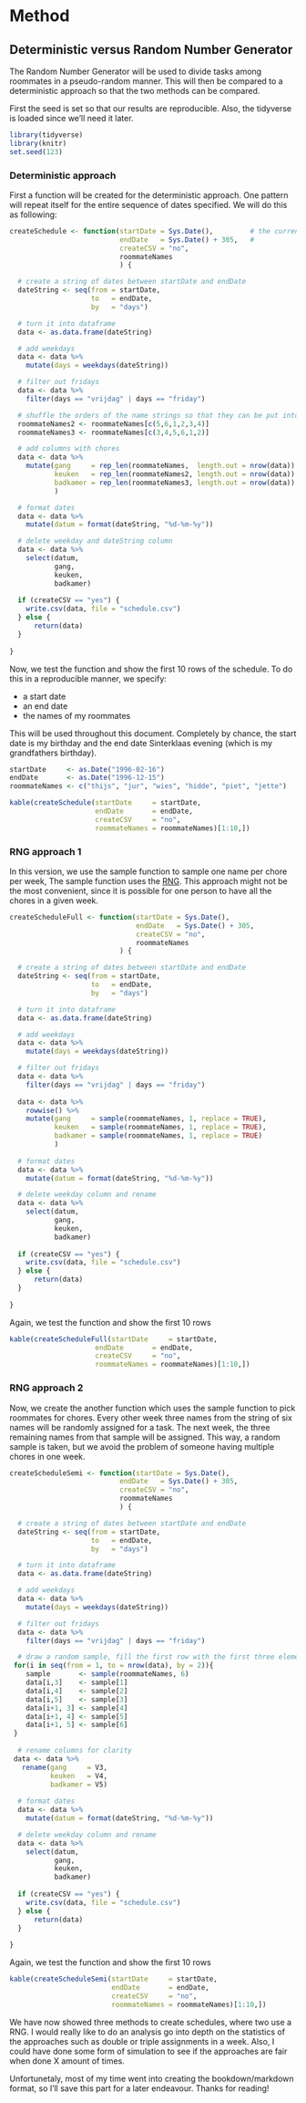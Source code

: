 # Method {#method}

## Deterministic versus Random Number Generator

The Random Number Generator will be used to divide tasks among roommates in a pseudo-random manner. This will then be compared to a deterministic approach so that the two methods can be compared. 

First the seed is set so that our results are reproducible. Also, the tidyverse is loaded since we'll need it later.

```r
library(tidyverse)
library(knitr)
set.seed(123)
```

### Deterministic approach {-}

First a function will be created for the deterministic approach. One pattern will repeat itself for the entire sequence of dates specified. We will do this as following:

```r

createSchedule <- function(startDate = Sys.Date(),         # the current date is used as default input
                           endDate   = Sys.Date() + 305,   # 
                           createCSV = "no",                           
                           roommateNames
                           ) {

  # create a string of dates between startDate and endDate
  dateString <- seq(from = startDate,
                    to   = endDate,
                    by   = "days")

  # turn it into dataframe
  data <- as.data.frame(dateString)

  # add weekdays
  data <- data %>%
    mutate(days = weekdays(dateString))

  # filter out fridays
  data <- data %>%
    filter(days == "vrijdag" | days == "friday")

  # shuffle the orders of the name strings so that they can be put into dataframe
  roommateNames2 <- roommateNames[c(5,6,1,2,3,4)]
  roommateNames3 <- roommateNames[c(3,4,5,6,1,2)]

  # add columns with chores
  data <- data %>%
    mutate(gang     = rep_len(roommateNames,  length.out = nrow(data)),
           keuken   = rep_len(roommateNames2, length.out = nrow(data)),
           badkamer = rep_len(roommateNames3, length.out = nrow(data))
           )

  # format dates
  data <- data %>%
    mutate(datum = format(dateString, "%d-%m-%y"))

  # delete weekday and dateString column
  data <- data %>%
    select(datum, 
           gang,
           keuken, 
           badkamer)
  
  if (createCSV == "yes") {
    write.csv(data, file = "schedule.csv")
  } else {
      return(data)
  }
  
}
```

Now, we test the function and show the first 10 rows of the schedule. To do this in a reproducible manner, we specify:

-  a start date
-  an end date
-  the names of my roommates

This will be used throughout this document. Completely by chance, the start date is my birthday and the end date Sinterklaas evening (which is my grandfathers birthday). 

```r
startDate     <- as.Date("1996-02-16")
endDate       <- as.Date("1996-12-15") 
roommateNames <- c("thijs", "jur", "wies", "hidde", "piet", "jette")

kable(createSchedule(startDate     = startDate,
                     endDate       = endDate,
                     createCSV     = "no", 
                     roommateNames = roommateNames)[1:10,])
```



### RNG approach 1 {-}

In this version, we use the sample function to sample one name per chore per week, The sample function uses the [RNG](#rng). This approach might not be the most convenient, since it is possible for one person to have all the chores in a given week.

```r

createScheduleFull <- function(startDate = Sys.Date(),
                               endDate   = Sys.Date() + 305,
                               createCSV = "no",                           
                               roommateNames
                           ) {

  # create a string of dates between startDate and endDate
  dateString <- seq(from = startDate,
                    to   = endDate,
                    by   = "days")

  # turn it into dataframe
  data <- as.data.frame(dateString)

  # add weekdays
  data <- data %>%
    mutate(days = weekdays(dateString))

  # filter out fridays
  data <- data %>%
    filter(days == "vrijdag" | days == "friday")
  
  data <- data %>% 
    rowwise() %>% 
    mutate(gang     = sample(roommateNames, 1, replace = TRUE),
           keuken   = sample(roommateNames, 1, replace = TRUE),
           badkamer = sample(roommateNames, 1, replace = TRUE)
           )
  
  # format dates
  data <- data %>%
    mutate(datum = format(dateString, "%d-%m-%y"))

  # delete weekday column and rename
  data <- data %>%
    select(datum, 
           gang,
           keuken, 
           badkamer)
  
  if (createCSV == "yes") {
    write.csv(data, file = "schedule.csv")
  } else {
      return(data)
  }
  
}
```

Again, we test the function and show the first 10 rows

```r
kable(createScheduleFull(startDate     = startDate,
                     endDate       = endDate,
                     createCSV     = "no", 
                     roommateNames = roommateNames)[1:10,])
```


### RNG approach 2 {-}

Now, we create the another function which uses the sample function to pick roommates for chores. Every other week three names from the string of six names will be randomly assigned for a task. The next week, the three remaining names from that sample will be assigned. This way, a random sample is taken, but we avoid the problem of someone having multiple chores in one week.


```r
createScheduleSemi <- function(startDate = Sys.Date(),
                           endDate   = Sys.Date() + 305,
                           createCSV = "no",                           
                           roommateNames
                           ) {

  # create a string of dates between startDate and endDate
  dateString <- seq(from = startDate,
                    to   = endDate,
                    by   = "days")

  # turn it into dataframe
  data <- as.data.frame(dateString)

  # add weekdays
  data <- data %>%
    mutate(days = weekdays(dateString))

  # filter out fridays
  data <- data %>%
    filter(days == "vrijdag" | days == "friday")

  # draw a random sample, fill the first row with the first three elements of the sampled vector and the row after with the remaining three elements of the sampled vector
 for(i in seq(from = 1, to = nrow(data), by = 2)){
    sample       <- sample(roommateNames, 6)
    data[i,3]    <- sample[1]
    data[i,4]    <- sample[2]
    data[i,5]    <- sample[3]
    data[i+1, 3] <- sample[4]
    data[i+1, 4] <- sample[5]
    data[i+1, 5] <- sample[6]
 }
  
  # rename columns for clarity
 data <- data %>% 
   rename(gang     = V3,
          keuken   = V4,
          badkamer = V5)
 
  # format dates
  data <- data %>%
    mutate(datum = format(dateString, "%d-%m-%y"))

  # delete weekday column and rename
  data <- data %>%
    select(datum, 
           gang,
           keuken, 
           badkamer)
  
  if (createCSV == "yes") {
    write.csv(data, file = "schedule.csv")
  } else {
      return(data)
  }
  
}
```

Again, we test the function and show the first 10 rows

```r
kable(createScheduleSemi(startDate     = startDate,
                         endDate       = endDate,
                         createCSV     = "no", 
                         roommateNames = roommateNames)[1:10,])
```

We have now showed three methods to create schedules, where two use a RNG. I would really like to do an analysis go into depth on the statistics of the approaches such as double or triple assignments in a week. Also, I could have done some form of simulation to see if the approaches are fair when done X amount of times.

Unfortunetaly, most of my time went into creating the bookdown/markdown format, so I'll save this part for a later endeavour. Thanks for reading!
